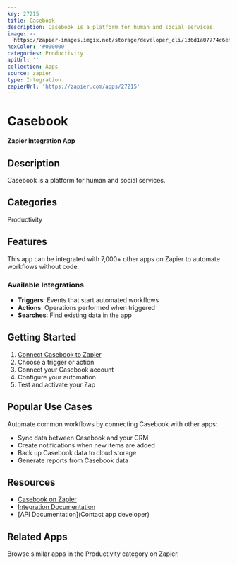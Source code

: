 ```yaml
---
key: 27215
title: Casebook
description: Casebook is a platform for human and social services.
image: >-
  https://zapier-images.imgix.net/storage/developer_cli/136d1a07774c6ef546b6d9a8ca4c6b0a.png?auto=format%2Ccompress&ixlib=python-3.0.0&q=50
hexColor: '#000000'
categories: Productivity
apiUrl: ''
collection: Apps
source: zapier
type: Integration
zapierUrl: 'https://zapier.com/apps/27215'
---
```

# Casebook

**Zapier Integration App**

## Description

Casebook is a platform for human and social services.

## Categories

Productivity

## Features

This app can be integrated with 7,000+ other apps on Zapier to automate workflows without code.

### Available Integrations

- **Triggers**: Events that start automated workflows
- **Actions**: Operations performed when triggered
- **Searches**: Find existing data in the app

## Getting Started

1. [Connect Casebook to Zapier](https://zapier.com/apps/27215)
2. Choose a trigger or action
3. Connect your Casebook account
4. Configure your automation
5. Test and activate your Zap

## Popular Use Cases

Automate common workflows by connecting Casebook with other apps:

- Sync data between Casebook and your CRM
- Create notifications when new items are added
- Back up Casebook data to cloud storage
- Generate reports from Casebook data

## Resources

- [Casebook on Zapier](https://zapier.com/apps/27215)
- [Integration Documentation](https://zapier.com/apps/27215/integrations)
- [API Documentation](Contact app developer)

## Related Apps

Browse similar apps in the Productivity category on Zapier.
